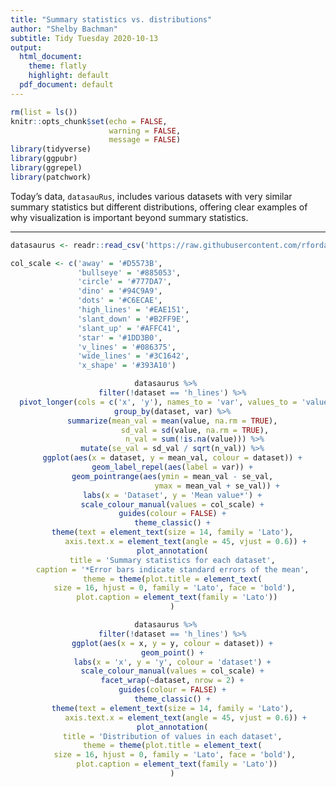 ```yaml
---
title: "Summary statistics vs. distributions"
author: "Shelby Bachman"
subtitle: Tidy Tuesday 2020-10-13
output:
  html_document:
    theme: flatly
    highlight: default
  pdf_document: default
---
```


```r

rm(list = ls())
knitr::opts_chunk$set(echo = FALSE,
                      warning = FALSE,
                      message = FALSE)
library(tidyverse)
library(ggpubr)
library(ggrepel)
library(patchwork)

```

Today's data, `datasauRus`, includes various datasets with very similar summary statistics but different distributions, offering clear examples of why visualization is important beyond summary statistics.

<hr>

```r

datasaurus <- readr::read_csv('https://raw.githubusercontent.com/rfordatascience/tidytuesday/master/data/2020/2020-10-13/datasaurus.csv')

```

```r

col_scale <- c('away' = '#D5573B',
               'bullseye' = '#885053',
               'circle' = '#777DA7',
               'dino' = '#94C9A9',
               'dots' = '#C6ECAE',
               'high_lines' = '#EAE151',
               'slant_down' = '#B2FF9E',
               'slant_up' = '#AFFC41',
               'star' = '#1DD3B0',
               'v_lines' = '#086375',
               'wide_lines' = '#3C1642',
               'x_shape' = '#393A10')

```


<center>

```r

datasaurus %>% 
  filter(!dataset == 'h_lines') %>%
  pivot_longer(cols = c('x', 'y'), names_to = 'var', values_to = 'value') %>%
  group_by(dataset, var) %>%
  summarize(mean_val = mean(value, na.rm = TRUE),
            sd_val = sd(value, na.rm = TRUE),
            n_val = sum(!is.na(value))) %>%
  mutate(se_val = sd_val / sqrt(n_val)) %>%
  ggplot(aes(x = dataset, y = mean_val, colour = dataset)) +
  geom_label_repel(aes(label = var)) +
  geom_pointrange(aes(ymin = mean_val - se_val,
                      ymax = mean_val + se_val)) +
  labs(x = 'Dataset', y = 'Mean value*') +
  scale_colour_manual(values = col_scale) +
  guides(colour = FALSE) +
  theme_classic() +
  theme(text = element_text(size = 14, family = 'Lato'),
        axis.text.x = element_text(angle = 45, vjust = 0.6)) +
  plot_annotation(
  title = 'Summary statistics for each dataset',
  caption = '*Error bars indicate standard errors of the mean',
  theme = theme(plot.title = element_text(
    size = 16, hjust = 0, family = 'Lato', face = 'bold'), 
    plot.caption = element_text(family = 'Lato'))
  )

```

```r

datasaurus %>% 
  filter(!dataset == 'h_lines') %>%
  ggplot(aes(x = x, y = y, colour = dataset)) +
  geom_point() +
  labs(x = 'x', y = 'y', colour = 'dataset') +
  scale_colour_manual(values = col_scale) +
  facet_wrap(~dataset, nrow = 2) +
  guides(colour = FALSE) +
  theme_classic() +
  theme(text = element_text(size = 14, family = 'Lato'),
        axis.text.x = element_text(angle = 45, vjust = 0.6)) +
  plot_annotation(
  title = 'Distribution of values in each dataset',
  theme = theme(plot.title = element_text(
    size = 16, hjust = 0, family = 'Lato', face = 'bold'), 
    plot.caption = element_text(family = 'Lato'))
  )


```





<center>

</center>
